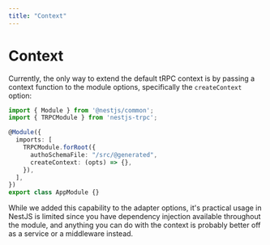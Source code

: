 ```yaml
---
title: "Context"
---
```



# Context

Currently, the only way to extend the default tRPC context is by passing a context function to the module options, specifically the `createContext` option:

```typescript {8} filename="app.module.ts" copy
import { Module } from '@nestjs/common';
import { TRPCModule } from 'nestjs-trpc';

@Module({
  imports: [
    TRPCModule.forRoot({
      authoSchemaFile: "/src/@generated",
      createContext: (opts) => {},
    }),
  ],
})
export class AppModule {}
```

While we added this capability to the adapter options, it's practical usage in NestJS is limited since you have dependency injection available throughout the module, and anything you can do with the context is probably better off as a service or a middleware instead.

